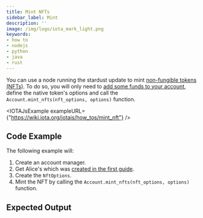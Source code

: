 ```yaml
---
title: Mint NFTs
sidebar_label: Mint
description: ''
image: /img/logo/iota_mark_light.png
keywords:
- how to
- nodejs
- python
- java
- rust
---
```



<TipFaucet/>

You can use a node running the stardust update to mint
[non-fungible tokens (NFTs)](https://wiki.iota.org/introduction/develop/explanations/what_is_stardust/tokenization#non-fungible-tokens-nfts).
To do so, you will only need to [add some funds to your account](../accounts_and_addresses/03_request_funds.mdx), define
the native token's options and call the `Account.mint_nfts(nft_options, options)` function.

<IOTAJsExample exampleURL={"https://wiki.iota.org/iotajs/how_tos/mint_nft"} />

## Code Example

The following example will:

1. Create an account manager.
2. Get Alice's which was [created in the first guide](../accounts_and_addresses/01_create_a_wallet_account.mdx).
3. Create the `NftOptions`.
4. Mint the NFT by calling the `Account.mint_nfts(nft_options, options)` function.

<Tabs groupId="language">
    <TabItem value="rust" label="Rust">
        <RustCode/>
    </TabItem>
    <TabItem value="nodejs" label="Nodejs">
        <NodejsCode/>
    </TabItem>
    <TabItem value="python" label="Python">
        <PythonCode/>
    </TabItem>
    <TabItem value="java" label="Java">
        <JavaCode/>
    </TabItem>
</Tabs>

## Expected Output

<Tabs groupId="language">
    <TabItem value="rust" label="Rust">
        <RustOutput/>
    </TabItem>
    <TabItem value="nodejs" label="Nodejs">
        <NodejsOutput/>
    </TabItem>
    <TabItem value="python" label="Python">
        <PythonOutput/>
    </TabItem>
    <TabItem value="java" label="Java">
        <JavaOutput/>
    </TabItem>
</Tabs>
